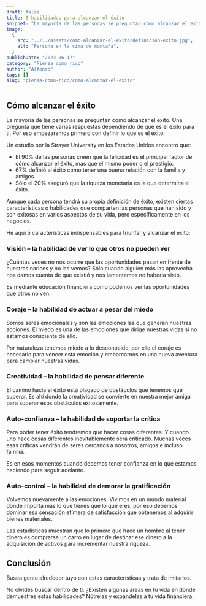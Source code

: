 ```yaml
---
draft: false
title: 5 habilidades para alcanzar el éxito
snippet: "La mayoría de las personas se preguntan cómo alcanzar el exito. Una pregunta que tiene varias respuestas dependiendo de qué es el éxito para ti."
image:
  {
    src: "../../assets/como-alcanzar-el-exito/definicion-exito.jpg",
    alt: "Persona en la cima de montaña",
  }
publishDate: "2023-06-17"
category: "Piensa como rico"
author: "Alfonso"
tags: []
slug: "piensa-como-rico/como-alcanzar-el-exito"
---
```


## Cómo alcanzar el éxito

La mayoría de las personas se preguntan como alcanzar el exito. Una pregunta que tiene varias respuestas dependiendo de qué es el éxito para ti. Por eso empezaremos primero con definir lo que es el éxito.

Un estudio por la Strayer University en los Estados Unidos encontró que:

- El 90% de las personas creen que la felicidad es el principal factor de cómo alcanzar el éxito, más que el mismo poder o el prestigio.
- 67% definió al éxito como tener una buena relación con la familia y amigos.
- Sólo el 20% aseguró que la riqueza monetaria es la que determina el éxito.

Aunque cada persona tendrá su propia definición de éxito, existen ciertas características o habilidades que comparten las personas que han sido y son exitosas en varios aspectos de su vida, pero específicamente en los negocios.

He aquí 5 características indispensables para triunfar y alcanzar el exito:

### Visión – la habilidad de ver lo que otros no pueden ver

¿Cuántas veces no nos ocurre que las oportunidades pasan en frente de nuestras narices y no las vemos? Sólo cuando alguien más las aprovecha nos damos cuenta de que existió y nos lamentamos no haberla visto.

Es mediante educación financiera como podemos ver las oportunidades que otros no ven.

### Coraje – la habilidad de actuar a pesar del miedo

Somos seres emocionales y son las emociones las que generan nuestras acciones. El miedo es una de las emociones que dirige nuestras vidas si no estamos consciente de ello.

Por naturaleza tenemos miedo a lo desconocido, por ello el coraje es necesario para vencer esta emoción y embarcarnos en una nueva aventura para cambiar nuestras vidas.

### Creatividad – la habilidad de pensar diferente

El camino hacia el éxito está plagado de obstáculos que tenemos que superar. Es ahí donde la creatividad se convierte en nuestra mejor amiga para superar esos obstáculos exitosamente.

### Auto-confianza – la habilidad de soportar la crítica

Para poder tener éxito tendremos que hacer cosas diferentes. Y cuando uno hace cosas diferentes inevitablemente será criticado. Muchas veces esas críticas vendrán de seres cercanos a nosotros, amigos e incluso familia.

Es en esos momentos cuando debemos tener confianza en lo que estamos haciendo para seguir adelante.

### Auto-control – la habilidad de demorar la gratificación

Volvemos nuevamente a las emociones. Vivimos en un mundo material donde importa más lo que tienes que lo que eres, por eso debemos dominar esa sensación efímera de satisfacción que obtenemos al adquirir bienes materiales.

Las estadísticas muestran que lo primero que hace un hombre al tener dinero es comprarse un carro en lugar de destinar ese dinero a la adquisición de activos para incrementar nuestra riqueza.

## Conclusión

Busca gente alrededor tuyo con estas características y trata de imitarlos.

No olvides buscar dentro de ti. ¿Existen algunas áreas en tu vida en donde demuestres estas habilidades? Nútrelas y expándelas a tu vida financiera.
